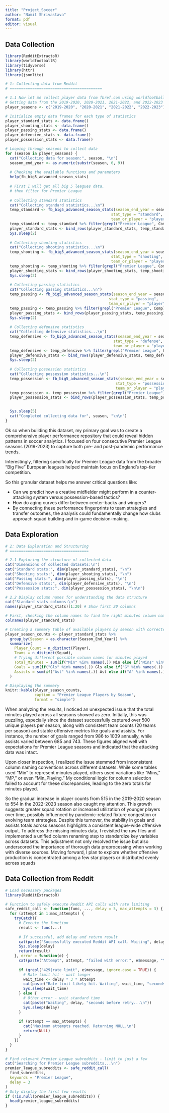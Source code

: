 ```yaml
---
title: "Project_Soccer"
author: "Namit Shrivastava"
format: pdf
editor: visual
---
```


## Data Collection

```r
library(RedditExtractoR)
library(worldfootballR)
library(tidyverse)
library(httr)
library(jsonlite)

# 1: Collecting data from Reddit
# =========================================

# 1.1 Now let me collect player data from fbref.com using worldfootballR
# Getting data from the 2019-2020, 2020-2021, 2021-2022, and 2022-2023 seasons
player_seasons <- c("2019-2020", "2020-2021", "2021-2022", "2022-2023")

# Initialize empty data frames for each type of statistics
player_standard_stats <- data.frame()
player_shooting_stats <- data.frame()
player_passing_stats <- data.frame()
player_defensive_stats <- data.frame()
player_possession_stats <- data.frame()

# Looping through seasons to collect data
for (season in player_seasons) {
  cat("Collecting data for season:", season, "\n")
  season_end_year <- as.numeric(substr(season, 6, 9))
  
  # Checking the available functions and parameters
  help(fb_big5_advanced_season_stats)
  
  # First I will get all big 5 leagues data, 
  # then filter for Premier League
  
  # Collecting standard statistics
  cat("Collecting standard statistics...\n")
  temp_standard <- fb_big5_advanced_season_stats(season_end_year = season_end_year,
                                               stat_type = "standard",
                                               team_or_player = "player")
  temp_standard <- temp_standard %>% filter(grepl("Premier League", Comp))
  player_standard_stats <- bind_rows(player_standard_stats, temp_standard)
  Sys.sleep(2)
  
  # Collecting shooting statistics
  cat("Collecting shooting statistics...\n")
  temp_shooting <- fb_big5_advanced_season_stats(season_end_year = season_end_year,
                                               stat_type = "shooting",
                                               team_or_player = "player")
  temp_shooting <- temp_shooting %>% filter(grepl("Premier League", Comp))
  player_shooting_stats <- bind_rows(player_shooting_stats, temp_shooting)
  Sys.sleep(2)
  
  # Collecting passing statistics
  cat("Collecting passing statistics...\n")
  temp_passing <- fb_big5_advanced_season_stats(season_end_year = season_end_year,
                                              stat_type = "passing",
                                              team_or_player = "player")
  temp_passing <- temp_passing %>% filter(grepl("Premier League", Comp))
  player_passing_stats <- bind_rows(player_passing_stats, temp_passing)
  Sys.sleep(2)
  
  # Collecting defensive statistics
  cat("Collecting defensive statistics...\n")
  temp_defensive <- fb_big5_advanced_season_stats(season_end_year = season_end_year,
                                                stat_type = "defense",
                                                team_or_player = "player")
  temp_defensive <- temp_defensive %>% filter(grepl("Premier League", Comp))
  player_defensive_stats <- bind_rows(player_defensive_stats, temp_defensive)
  Sys.sleep(2)
  
  # Collecting possession statistics
  cat("Collecting possession statistics...\n")
  temp_possession <- fb_big5_advanced_season_stats(season_end_year = season_end_year,
                                                 stat_type = "possession",
                                                 team_or_player = "player")
  temp_possession <- temp_possession %>% filter(grepl("Premier League", Comp))
  player_possession_stats <- bind_rows(player_possession_stats, temp_possession)
  

  Sys.sleep(5)
  cat("Completed collecting data for", season, "\n\n")
}
```

Ok so when building this dataset, my primary goal was to create a comprehensive player performance repository that could reveal hidden patterns in soccer analytics. I focused on four consecutive Premier League seasons (2019-2023) to capture both pre- and post-pandemic performance trends.

Interestingly, filtering specifically for Premier League data from the broader "Big Five" European leagues helped maintain focus on England's top-tier competition.

So this granular dataset helps me answer critical questions like:

* Can we predict how a creative midfielder might perform in a counter-attacking system versus possession-based tactics? 
* How do aging curves differ between center-backs and wingers? 
* By connecting these performance fingerprints to team strategies and transfer outcomes, the analysis could fundamentally change how clubs approach squad building and in-game decision-making.


## Data Exploration

```r
# 2: Data Exploration and Structuring
# ===================================

# 2.1 Exploring the structure of collected data
cat("Dimensions of collected datasets:\n")
cat("Standard stats:", dim(player_standard_stats), "\n")
cat("Shooting stats:", dim(player_shooting_stats), "\n")
cat("Passing stats:", dim(player_passing_stats), "\n")
cat("Defensive stats:", dim(player_defensive_stats), "\n")
cat("Possession stats:", dim(player_possession_stats), "\n\n")

# 2.2 Display column names for understanding the data structure
cat("Standard stats columns:\n")
names(player_standard_stats)[1:20] # Show first 20 columns

# First, checking the column names to find the right minutes column name
colnames(player_standard_stats)

# Creating a summary table of available players by season with corrected column names
player_season_counts <- player_standard_stats %>%
  group_by(Season = as.character(Season_End_Year)) %>%
  summarize(
    Player_Count = n_distinct(Player),
    Teams = n_distinct(Squad),
    # Trying different possible column names for minutes played
    Total_Minutes = sum(if("Min" %in% names(.)) Min else if("Mins" %in% names(.)) Mins else if("MP" %in% names(.)) MP else 0, na.rm = TRUE),
    Goals = sum(if("Gls" %in% names(.)) Gls else if("G" %in% names(.)) G else if("Goals" %in% names(.)) Goals else 0, na.rm = TRUE),
    Assists = sum(if("Ast" %in% names(.)) Ast else if("A" %in% names(.)) A else if("Assists" %in% names(.)) Assists else 0, na.rm = TRUE)
  )

# Displaying the summary
knitr::kable(player_season_counts, 
             caption = "Premier League Players by Season",
             format = "simple")
```


When analyzing the results, I noticed an unexpected issue that the total minutes played across all seasons showed as zero. Initially, this was puzzling, especially since the dataset successfully captured over 500 unique players per season, along with consistent team counts (20 teams per season) and stable offensive metrics like goals and assists. For instance, the number of goals ranged from 986 to 1039 annually, while assists varied between 685 and 743. These figures aligned well with expectations for Premier League seasons and indicated that the attacking data was intact.

Upon closer inspection, I realized the issue stemmed from inconsistent column naming conventions across different datasets. While some tables used "Min" to represent minutes played, others used variations like "Mins," "MP," or even "Min_Playing." My conditional logic for column selection failed to account for these discrepancies, leading to the zero totals for minutes played.

So the gradual increase in player counts from 515 in the 2019-2020 season to 554 in the 2022-2023 season also caught my attention. This growth suggests greater squad rotation or increased utilization of younger players over time, possibly influenced by pandemic-related fixture congestion or evolving team strategies. Despite this turnover, the stability in goals and assists totals across seasons highlights a consistent league-wide offensive output.
To address the missing minutes data, I revisited the raw files and implemented a unified column renaming step to standardize key variables across datasets. This adjustment not only resolved the issue but also underscored the importance of thorough data preprocessing when working with diverse sources. Moving forward, I plan to explore whether offensive production is concentrated among a few star players or distributed evenly across squads












## Data Collection from Reddit

```r
# Load necessary packages
library(RedditExtractoR)

# Function to safely execute Reddit API calls with rate limiting
safe_reddit_call <- function(func, ..., delay = 5, max_attempts = 3) {
  for (attempt in 1:max_attempts) {
    tryCatch({
      # Execute the function
      result <- func(...)
      
      # If successful, add delay and return result
      cat(paste("Successfully executed Reddit API call. Waiting", delay, "seconds before next call...\n"))
      Sys.sleep(delay)
      return(result)
    }, error = function(e) {
      cat(paste("Attempt", attempt, "failed with error:", e$message, "\n"))
      
      if (grepl("429|rate limit", e$message, ignore.case = TRUE)) {
        # Rate limit hit - wait longer
        wait_time <- delay * 3 * attempt
        cat(paste("Rate limit likely hit. Waiting", wait_time, "seconds before retry...\n"))
        Sys.sleep(wait_time)
      } else {
        # Other error - wait standard time
        cat(paste("Waiting", delay, "seconds before retry...\n"))
        Sys.sleep(delay)
      }
      
      if (attempt == max_attempts) {
        cat("Maximum attempts reached. Returning NULL.\n")
        return(NULL)
      }
    })
  }
}
```
```r
# Find relevant Premier League subreddits - limit to just a few
cat("Searching for Premier League subreddits...\n")
premier_league_subreddits <- safe_reddit_call(
  find_subreddits, 
  keywords = "Premier League", 
  delay = 3
)
# Only display the first few results
if (!is.null(premier_league_subreddits)) {
  head(premier_league_subreddits)
}
```

```r
```
```r
```
```r
```

```r
```

```r
```

```r
```

```r
```


```r
```

```r
```

```r
```


```r
```


```r
```

```r
```

```r
```


```r
```

```r
```

```r
```


```r
```


```r
```

```r
```

```r
```

```r
```

```r
```
